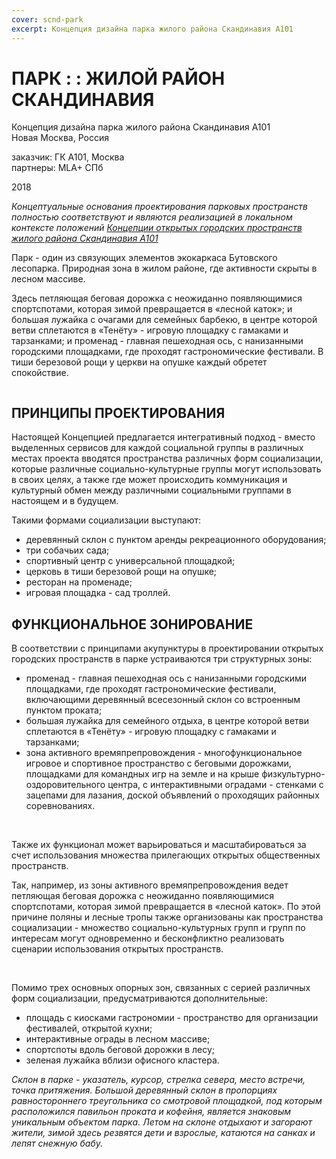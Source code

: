 ```yaml
---
cover: scnd-park
excerpt: Концепция дизайна парка жилого района Скандинавия А101
---
```


# ПАРК : : ЖИЛОЙ РАЙОН СКАНДИНАВИЯ

Концепция дизайна парка жилого района Скандинавия А101<br/>
Новая Москва, Россия

заказчик: ГК А101, Москва<br/>
партнеры: MLA+ СПб

2018


_Концептуальные основания проектирования парковых пространств полностью соответствуют и являются
реализацией в локальном контексте положений
[Концепции открытых городских пространств жилого района Скандинавия А101](/scnd-gb)_

Парк - один из связующих элементов экокаркаса Бутовского лесопарка.
Природная зона в жилом районе, где активности скрыты в лесном массиве.

Здесь петляющая беговая дорожка с неожиданно появляющимися спортспотами, которая зимой превращается
в «лесной каток»; и большая лужайка с очагами для семейных барбекю,
в центре которой ветви сплетаются в «Тенёту» - игровую площадку с гамаками и тарзанками;
и променад - главная пешеходная ось, с нанизанными городскими площадками,
где проходят гастрономические фестивали.
В тиши березовой рощи у церкви на опушке каждый обретет спокойствие.

<Image src="https://unitcdn.tmshv.com/park_scnd_park_95398edc11.jpg" alt="" />

## ПРИНЦИПЫ ПРОЕКТИРОВАНИЯ

Настоящей Концепцией предлагается интегративный подход - вместо выделенных сервисов
для каждой социальной группы в различных местах проекта вводятся
пространства различных форм социализации, которые различные социально-культурные группы
могут использовать в своих целях, а также где может происходить коммуникация и культурный обмен
между различными социальными группами в настоящем и в будущем.

Такими формами социализации выступают:
- деревянный склон с пунктом аренды рекреационного оборудования;
- три собачьих сада;
- спортивный центр с универсальной площадкой;
- церковь в тиши березовой рощи на опушке;
- ресторан на променаде;
- игровая площадка - сад троллей.

## ФУНКЦИОНАЛЬНОЕ ЗОНИРОВАНИЕ

В соответствии с принципами акупунктуры в проектировании открытых городских пространств
в парке устраиваются три структурных зоны:
- променад - главная пешеходная ось с нанизанными городскими площадками,
  где проходят гастрономические фестивали, включающими деревянный всесезонный склон
  со встроенным пунктом проката;
- большая лужайка для семейного отдыха, в центре которой ветви сплетаются
  в «Тенёту» - игровую площадку с гамаками и тарзанками;
- зона активного времяпрепровождения - многофункциональное игровое и спортивное пространство
  с беговыми дорожками, площадками для командных игр на земле и
  на крыше физкультурно-оздоровительного центра,
  с интерактивными оградами - стенками с зацепами для лазания,
  доской объявлений о проходящих районных соревнованиях.

<Carousel effect=crossfade>
	<Image src="https://unitcdn.tmshv.com/park_scnd_03_a5653c3463.jpg" alt="" />
	<Image src="https://unitcdn.tmshv.com/park_scnd_04_18a38164f0.jpg" alt="" />
</Carousel>

Также их функционал может варьироваться и масштабироваться за счет использования
множества прилегающих открытых общественных пространств.

Так, например, из зоны активного времяпрепровождения ведет петляющая беговая дорожка
с неожиданно появляющимися спортспотами, которая зимой превращается в «лесной каток».
По этой причине поляны и лесные тропы также организованы как пространства социализации - множество
социально-культурных групп и групп по интересам могут одновременно и бесконфликтно реализовать
сценарии использования открытых пространств.


<Carousel effect=crossfade>
	<Image src="https://unitcdn.tmshv.com/park_scnd_05_d857ae36d4.jpg" alt="" />
	<Image src="https://unitcdn.tmshv.com/park_scnd_06_d971dddd9c.jpg" alt="" />
</Carousel>

Помимо трех основных опорных зон, связанных с серией различных форм социализации, предусматриваются
дополнительные:
- площадь с киосками гастрономии - пространство для организации фестивалей, открытой кухни;
- интерактивные ограды в лесном массиве;
- спортспоты вдоль беговой дорожки в лесу;
- зеленая лужайка вблизи офисного кластера.

*Склон в парке - указатель, курсор, стрелка севера, место встречи, точка притяжения.
Большой деревянный склон в пропорциях равностороннего треугольника со смотровой площадкой,
под которым расположился павильон проката и кофейня, является знаковым уникальным объектом парка.
Летом на склоне отдыхают и загорают жители, зимой здесь резвятся дети и взрослые,
катаются на санках и лепят снежную бабу.*

<Image src="https://unitcdn.tmshv.com/park_scnd_02_5bbf926974.jpg" alt="" />

